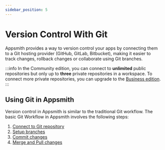 ```yaml
---
sidebar_position: 5
---
```


# Version Control With Git

Appsmith provides a way to version control your apps by connecting them to a Git hosting provider (GitHub, GitLab, Bitbucket), making it easier to track changes, rollback changes or collaborate using Git branches.

:::info
In the Community edition, you can connect to **unlimited** public repositories but only up to **three** private repositories in a workspace. To connect more private repositories, you can upgrade to the [Business edition](https://www.appsmith.com/pricing).
:::

<VideoEmbed host="youtube" videoId="emdZaG-tzgw" title="Version Control with Git " caption="Version Control with Git "/>

## Using Git in Appsmith

Version control in Appsmith is similar to the traditional Git workflow. The basic Git Workflow in Appsmith involves the following steps:

1. [Connect to Git repository](/advanced-concepts/version-control-with-git/connecting-to-git-repository)
2. [Setup branches](/advanced-concepts/version-control-with-git/working-with-branches)
3. [Commit changes](/advanced-concepts/version-control-with-git/commit-and-push)
4. [Merge and Pull changes](/advanced-concepts/version-control-with-git/merge-branches) 



